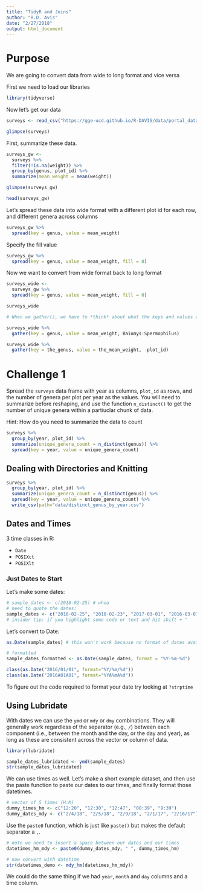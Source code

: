 ```yaml
---
title: "TidyR and Joins"
author: "R.D. Avis"
date: "2/27/2018"
output: html_document
---
```


# Purpose
We are going to convert data from wide to long format and vice versa

First we need to load our libraries

```r
library(tidyverse)
```

Now let's get our data

```r
surveys <- read_csv("https://gge-ucd.github.io/R-DAVIS/data/portal_data_joined.csv")

glimpse(surveys)
```

First, summarize these data.

```r
surveys_gw <-
  surveys %>%
  filter(!is.na(weight)) %>% 
  group_by(genus, plot_id) %>% 
  summarize(mean_weight = mean(weight))

glimpse(surveys_gw)

head(surveys_gw)
```

Let's spread these data into wide format with a different plot id for each row, and different genera across columns

```r
surveys_gw %>% 
  spread(key = genus, value = mean_weight)

```

Specify the fill value

```r
surveys_gw %>% 
  spread(key = genus, value = mean_weight, fill = 0)
```

Now we want to convert from wide format back to long format

```r
surveys_wide <-
  surveys_gw %>% 
  spread(key = genus, value = mean_weight, fill = 0)

surveys_wide

# When we gather(), we have to *think* about what the keys and values are

surveys_wide %>% 
  gather(key = genus, value = mean_weight, Baiomys:Spermophilus)

surveys_wide %>% 
  gather(key = the_genus, value = the_mean_weight, -plot_id)
```
# Challenge 1

Spread the `surveys` data frame with year as columns, `plot_id` as rows, and the number of genera per plot per year as the values. You will need to summarize before reshaping, and use the function `n_distinct()` to get the number of unique genera within a partiuclar chunk of data.

Hint: How do you need to summarize the data to count 

```r
surveys %>% 
  group_by(year, plot_id) %>% 
  summarize(unique_genera_count = n_distinct(genus)) %>% 
  spread(key = year, value = unique_genera_count)

```

## Dealing with Directories and Knitting

```r

surveys %>% 
  group_by(year, plot_id) %>% 
  summarize(unique_genera_count = n_distinct(genus)) %>% 
  spread(key = year, value = unique_genera_count) %>% 
  write_csv(path="data/distinct_genus_by_year.csv")


```

## Dates and Times

3 time classes in R:

 - `Date`
 - `POSIXct`
 - `POSIXlt`

### Just Dates to Start

Let's make some dates:

```r
# sample_dates <- c(2018-02-25) # whoa
# need to quote the dates:
sample_dates <- c("2018-02-25", "2018-02-23", "2017-03-01", "2016-03-07")
# insider tip: if you highlight some code or text and hit shift + "

```

Let's convert to Date:

```r
as.Date(sample_dates) # this won't work because no format of dates available

# formatted
sample_dates_formatted <- as.Date(sample_dates, format = "%Y-%m-%d")

class(as.Date("2016/01/01", format="%Y/%m/%d"))
class(as.Date("2016A01A01", format="%YA%mA%d"))
```

To figure out the code required to format your date try looking at `?strptime`

## Using Lubridate

With dates we can use the `ymd` or `mdy` or `dmy` combinations. They will generally work regardless of the separator (e.g., `/`) between each component (i.e., between the month and the day, or the day and year), as long as these are consistent across the vector or column of data.

```r
library(lubridate)

sample_dates_lubridated <- ymd(sample_dates)
str(sample_dates_lubridated)

```

We can use times as well. Let's make a short example dataset, and then use the paste function to paste our dates to our times, and finally format those datetimes.

```r

# vector of 5 times (H:M)
dummy_times_hm <- c("12:20", "12:30", "12:47", "08:39", "9:39") 
dummy_dates_mdy <- c("2/4/18", "2/5/18", "2/9/18", "2/1/17", "2/16/17") 

```

Use the `paste0` function, which is just like `paste()` but makes the default separator a `,`.

```r

# note we need to insert a space between our dates and our times
datetimes_hm_mdy <- paste0(dummy_dates_mdy, " ", dummy_times_hm)

# now convert with datetime
str(datetimes_demo <- mdy_hm(datetimes_hm_mdy))
```

We could do the same thing if we had `year`, `month` and `day` columns and a time column.





















